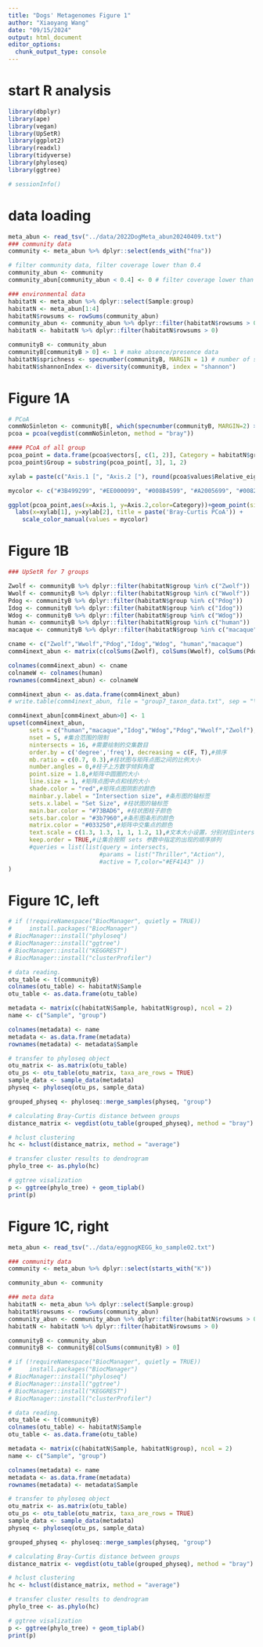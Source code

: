 ---
title: "Dogs' Metagenomes Figure 1"
author: "Xiaoyang Wang"
date: "09/15/2024"
output: html_document
editor_options: 
  chunk_output_type: console
---

# start R analysis
```{r setup, packages}

library(dbplyr)
library(ape)
library(vegan)
library(UpSetR)
library(ggplot2)
library(readxl)
library(tidyverse)
library(phyloseq)
library(ggtree)

# sessionInfo()

```

# data loading
```{r load community data and build }
meta_abun <- read_tsv("../data/2022DogMeta_abun20240409.txt")
### community data
community <- meta_abun %>% dplyr::select(ends_with("fna"))

# filter community data, filter coverage lower than 0.4
community_abun <- community
community_abun[community_abun < 0.4] <- 0 # filter coverage lower than 0.4

### environmental data 
habitatN <- meta_abun %>% dplyr::select(Sample:group)
habitatN <- meta_abun[1:4]
habitatN$rowsums <- rowSums(community_abun)
community_abun <- community_abun %>% dplyr::filter(habitatN$rowsums > 0)
habitatN <- habitatN %>% dplyr::filter(habitatN$rowsums > 0)

communityB <- community_abun
communityB[communityB > 0] <- 1 # make absence/presence data
habitatN$sprichness <- specnumber(communityB, MARGIN = 1) # number of species per sample
habitatN$shannonIndex <- diversity(communityB, index = "shannon")

```

# Figure 1A
```{r beta, PCOA}
# PCoA 
commNoSinleton <- communityB[, which(specnumber(communityB, MARGIN=2) > 1)]
pcoa = pcoa(vegdist(commNoSinleton, method = "bray"))

#### PCoA of all group
pcoa_point = data.frame(pcoa$vectors[, c(1, 2)], Category = habitatN$group)
pcoa_point$Group = substring(pcoa_point[, 3], 1, 2)

xylab = paste(c("Axis.1 [", "Axis.2 ["), round(pcoa$values$Relative_eig[1:2]*100, 2), "%]", sep = "")

mycolor <- c("#3B499299", "#EE000099", "#008B4599", "#A2005699", "#00828099", "#1B191999", "#63187999")

ggplot(pcoa_point,aes(x=Axis.1, y=Axis.2,color=Category))+geom_point(size=2)+theme_bw()+theme(panel.grid = element_blank())+
  labs(x=xylab[1], y=xylab[2], title = paste('Bray-Curtis PCoA')) +
    scale_color_manual(values = mycolor)


```

# Figure 1B
```{r UpSetR}
### UpSetR for 7 groups

Zwolf <- communityB %>% dplyr::filter(habitatN$group %in% c("Zwolf"))
Wwolf <- communityB %>% dplyr::filter(habitatN$group %in% c("Wwolf"))
Pdog <- communityB %>% dplyr::filter(habitatN$group %in% c("Pdog"))
Idog <- communityB %>% dplyr::filter(habitatN$group %in% c("Idog"))
Wdog <- communityB %>% dplyr::filter(habitatN$group %in% c("Wdog"))
human <- communityB %>% dplyr::filter(habitatN$group %in% c("human"))                   
macaque <- communityB %>% dplyr::filter(habitatN$group %in% c("macaque"))

cname <- c("Zwolf","Wwolf","Pdog","Idog","Wdog", "human","macaque")
comm4inext_abun <- matrix(c(colSums(Zwolf), colSums(Wwolf), colSums(Pdog), colSums(Idog),colSums(Wdog), colSums(human), colSums(macaque)), ncol = 7) #

colnames(comm4inext_abun) <- cname
colnameW <- colnames(human)
rownames(comm4inext_abun) <- colnameW

comm4inext_abun <- as.data.frame(comm4inext_abun) 
# write.table(comm4inext_abun, file = "group7_taxon_data.txt", sep = "\t")

comm4inext_abun[comm4inext_abun>0] <- 1
upset(comm4inext_abun, 
      sets = c("human","macaque","Idog","Wdog","Pdog","Wwolf","Zwolf"),#指定展示的集合
      nset = 5, #集合范围的限制
      nintersects = 16, #需要绘制的交集数目
      order.by = c('degree','freq'), decreasing = c(F, T),#排序
      mb.ratio = c(0.7, 0.3),#柱状图与矩阵点图之间的比例大小
      number.angles = 0,#柱子上方数字倾斜角度
      point.size = 1.8,#矩阵中圆圈的大小
      line.size = 1, #矩阵点图中点和线的大小
      shade.color = "red",#矩阵点图阴影的颜色
      mainbar.y.label = "Intersection size", #条形图的轴标签
      sets.x.label = "Set Size", #柱状图的轴标签
      main.bar.color = "#73BAD6", #柱状图柱子颜色
      sets.bar.color = "#3b7960",#条形图条形的颜色
      matrix.color = "#033250",#矩阵中交集点的颜色
      text.scale = c(1.3, 1.3, 1, 1, 1.2, 1),#文本大小设置，分别对应intersection size title，intersection size tick labels，set size title，set size tick labels，set names，numbers above bars
      keep.order = TRUE,#让集合按照 sets 参数中指定的出现的顺序排列
      #queries = list(list(query = intersects, 
                          #params = list("Thriller","Action"),
                          #active = T,color="#EF4143" ))
)

```

# Figure 1C, left
```{r community dendrogram}
# if (!requireNamespace("BiocManager", quietly = TRUE))
#     install.packages("BiocManager")
# BiocManager::install("phyloseq")
# BiocManager::install("ggtree")
# BiocManager::install("KEGGREST")
# BiocManager::install("clusterProfiler")

# data reading. 
otu_table <- t(communityB)
colnames(otu_table) <- habitatN$Sample
otu_table <- as.data.frame(otu_table)

metadata <- matrix(c(habitatN$Sample, habitatN$group), ncol = 2)
name <- c("Sample", "group")

colnames(metadata) <- name
metadata <- as.data.frame(metadata)
rownames(metadata) <- metadata$Sample

# transfer to phyloseq object
otu_matrix <- as.matrix(otu_table)
otu_ps <- otu_table(otu_matrix, taxa_are_rows = TRUE)
sample_data <- sample_data(metadata)
physeq <- phyloseq(otu_ps, sample_data)

grouped_physeq <- phyloseq::merge_samples(physeq, "group")

# calculating Bray-Curtis distance between groups
distance_matrix <- vegdist(otu_table(grouped_physeq), method = "bray")

# hclust clustering
hc <- hclust(distance_matrix, method = "average")

# transfer cluster results to dendrogram
phylo_tree <- as.phylo(hc)

# ggtree visalization
p <- ggtree(phylo_tree) + geom_tiplab()
print(p)

```

# Figure 1C, right
```{r load Functional data and build}
meta_abun <- read_tsv("../data/eggnogKEGG_ko_sample02.txt")

### community data
community <- meta_abun %>% dplyr::select(starts_with("K"))

community_abun <- community

### meta data 
habitatN <- meta_abun %>% dplyr::select(Sample:group)
habitatN$rowsums <- rowSums(community_abun)
community_abun <- community_abun %>% dplyr::filter(habitatN$rowsums > 0)
habitatN <- habitatN %>% dplyr::filter(habitatN$rowsums > 0)

communityB <- community_abun
communityB <- communityB[colSums(communityB) > 0]


```

```{r functional dendrogram}
# if (!requireNamespace("BiocManager", quietly = TRUE))
#     install.packages("BiocManager")
# BiocManager::install("phyloseq")
# BiocManager::install("ggtree")
# BiocManager::install("KEGGREST")
# BiocManager::install("clusterProfiler")

# data reading. 
otu_table <- t(communityB)
colnames(otu_table) <- habitatN$Sample
otu_table <- as.data.frame(otu_table)

metadata <- matrix(c(habitatN$Sample, habitatN$group), ncol = 2)
name <- c("Sample", "group")

colnames(metadata) <- name
metadata <- as.data.frame(metadata)
rownames(metadata) <- metadata$Sample

# transfer to phyloseq object
otu_matrix <- as.matrix(otu_table)
otu_ps <- otu_table(otu_matrix, taxa_are_rows = TRUE)
sample_data <- sample_data(metadata)
physeq <- phyloseq(otu_ps, sample_data)

grouped_physeq <- phyloseq::merge_samples(physeq, "group")

# calculating Bray-Curtis distance between groups
distance_matrix <- vegdist(otu_table(grouped_physeq), method = "bray")

# hclust clustering
hc <- hclust(distance_matrix, method = "average")

# transfer cluster results to dendrogram
phylo_tree <- as.phylo(hc)

# ggtree visalization
p <- ggtree(phylo_tree) + geom_tiplab()
print(p)

```

















